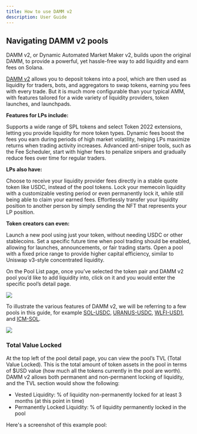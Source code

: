 ```yaml
---
title: How to use DAMM v2
description: User Guide
---
```


## Navigating DAMM v2 pools

DAMM v2, or Dynamic Automated Market Maker v2, builds upon the original DAMM, to provide a powerful, yet hassle-free way to add liquidity and earn fees on Solana. 

[DAMM v2](https://meteoraag.medium.com/dynamic-amm-v2-helping-lps-and-launches-win-c56128c883ad) allows you to deposit tokens into a pool, which are then used as liquidity for traders, bots, and aggregators to swap tokens, earning you fees with every trade. But it is much more configurable than your typical AMM, with features tailored for a wide variety of liquidity providers, token launches, and launchpads.

**Features for LPs include:**

<CardGroup cols={1}>
  <Card title="Broad Token Support" icon="coin" iconType="solid">
    Supports a wide range of SPL tokens and select Token 2022 extensions, letting you provide liquidity for more token types.
  </Card>
</CardGroup>
<CardGroup cols={2}>
  <Card title="Dynamic Fees" icon="chart-simple" iconType="solid">
    Dynamic fees boost the fees you earn during periods of high market volatility, helping LPs maximize returns when trading activity increases.
  </Card>
  <Card title="Anti-Sniper Tools" icon="shield-check" iconType="solid">
    Advanced anti-sniper tools, such as the Fee Scheduler, start with higher fees to penalize snipers and gradually reduce fees over time for regular traders.
  </Card>
</CardGroup>

**LPs also have:**

<CardGroup cols={1}>
  <Card title="Receive Fees in Quote Token" icon="coins" iconType="solid">
    Choose to receive your liquidity provider fees directly in a stable quote token like USDC, instead of the pool tokens.
  </Card>
</CardGroup>
<CardGroup cols={2}>
  <Card title="Flexible Liquidity Locking & Vesting" icon="lock" iconType="solid">
    Lock your memecoin liquidity with a customizable vesting period or even permanently lock it, while still being able to claim your earned fees.
  </Card>
  <Card title="Transfer LP Position via NFT" icon="arrow-right-arrow-left" iconType="solid">
    Effortlessly transfer your liquidity position to another person by simply sending the NFT that represents your LP position.
  </Card>
</CardGroup>

**Token creators can even:**

<CardGroup cols={1}>
  <Card title="Launch With a Single Token" icon="arrow-up-right-dots" iconType="solid">
    Launch a new pool using just your token, without needing USDC or other stablecoins.
  </Card>
</CardGroup>
<CardGroup cols={2}>
  <Card title="Custom Trading Start Time" icon="clock" iconType="solid">
    Set a specific future time when pool trading should be enabled, allowing for launches, announcements, or fair trading starts.
  </Card>
  <Card title="Concentrated Liquidity Ranges" icon="sliders" iconType="solid">
    Open a pool with a fixed price range to provide higher capital efficiency, similar to Uniswap v3-style concentrated liquidity.
  </Card>
</CardGroup>

On the Pool List page, once you’ve selected the token pair and DAMM v2 pool you’d like to add liquidity into, click on it and you would enter the specific pool’s detail page.

<Frame>
  <img src="/images/user-guide/navigate-damm-v2.webp" />
</Frame>

To illustrate the various features of DAMM v2, we will be referring to a few pools in this guide, for example [SOL-USDC](https://app.meteora.ag/dammv2/8Pm2kZpnxD3hoMmt4bjStX2Pw2Z9abpbHzZxMPqxPmie), [URANUS-USDC](https://app.meteora.ag/dammv2/7ccKzmrXBpFHwyZGPqPuKL6bEyWAETSnHwnWe3jEneVc), [WLFI-USD1](https://app.meteora.ag/dammv2/F6L1RKAKwNuWwyCwweja6uxAkRv41XFTRWmg8tKGkn83), and [ICM-SOL](https://app.meteora.ag/dammv2/FLuXAxxqMbLkKHWHHCAiX2ub8qZuoC9bb35bSRDNDMo2).

<Frame>
  <img src="/images/user-guide/icm-sol-damm-v2-pool.webp" />
</Frame>

### Total Value Locked 

At the top left of the pool detail page, you can view the pool’s TVL (Total Value Locked). This is the total amount of token assets in the pool in terms of $USD value (how much all the tokens currently in the pool are worth). DAMM v2 allows both permanent and non-permanent locking of liquidity, and the TVL section would show the following:
- Vested Liquidity: % of liquidity non-permanently locked for at least 3 months (at this point in time)
- Permanently Locked Liquidity: % of liquidity permanently locked in the pool

Here's a screenshot of this example pool: 